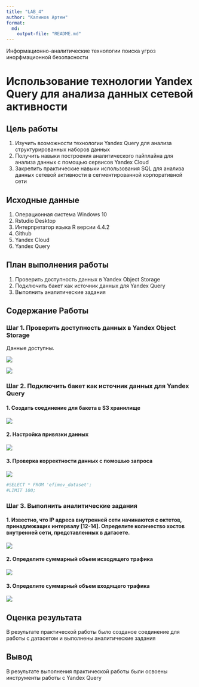 ```yaml
---
title: "LAB_4"
author: "Калинов Артем"
format:
  md:
    output-file: "README.md"
---
```


Информационно-аналитические технологии поиска угроз инорфмационной безопасности

# Использование технологии Yandex Query для анализа данных сетевой активности

## Цель работы

1. Изучить возможности технологии Yandex Query для анализа структурированных наборов данных
2. Получить навыки построения аналитического пайплайна для анализа данных с помощью сервисов Yandex Cloud
3. Закрепить практические навыки использования SQL для анализа данных сетевой активности в сегментированной корпоративной сети

## Исходные данные

1.  Операционная система Windows 10
2.  Rstudio Desktop
3.  Интерпретатор языка R версии 4.4.2
4.  Github
5.  Yandex Cloud
6.  Yandex Query

## План выполнения работы

1.  Проверить доступность данных в Yandex Object Storage
2.  Подключить бакет как источник данных для Yandex Query
3.  Выполнить аналитические задания

## Содержание Работы

### Шаг 1. Проверить доступность данных в Yandex Object Storage

Данные доступны.

![](./Images/1.png)

![](./Images/2.png)

### Шаг 2. Подключить бакет как источник данных для Yandex Query

#### 1. Создать соединение для бакета в S3 хранилище

![](./Images/3.png)

#### 2. Настройка привязки данных

![](./Images/4.png)

#### 3. Проверка корректности данных с помошью запроса

![](./Images/5.png)

```r
#SELECT * FROM 'efimov_dataset';
#LIMIT 100;
```

### Шаг 3. Выполнить аналитические задания

#### 1. Известно, что IP адреса внутренней сети начинаются с октетов, принадлежащих интервалу [12-14]. Определите количество хостов внутренней сети, представленных в датасете.

![](./Images/6.png)

#### 2. Определите суммарный объем исходящего трафика

![](./Images/7.png)

#### 3. Определите суммарный объем входящего трафика

![](./Images/8.png)

## Оценка результата

В результате практической работы было созданое соединение для работы с датасетом и выполнены аналитические задания

## Вывод

В результате выполнения практической работы были освоены инструменты работы с Yandex Query